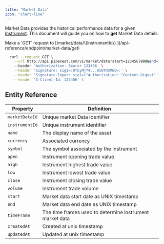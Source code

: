 ```yaml
---
title: "Market Data"
icon: "chart-line"
---
```


Market Data provides the historical performance data for a given [Instrument](/guides/instruments).
This document will guide you on how to **get** Market Data details.

<Tip>
  Make a `GET` request to [/market/data/\{instrumentId\}
  ](/api-reference/endpoint/market-data/get)
</Tip>

```bash
  curl --request GET \
    --url http://api.pipevest.com/v1/market/data?start=1234567890&end=1234567890&timeFrame=1d\
    --header 'Authorization: Bearer 123456' \
    --header 'Signature: sig1=:OTEyMjY4...A5NTNDMEQ=:' \
    --header 'Signature-Input: sig1=("Authorization" "Content-Digest" "Content-Length" "Content-Type" "X-Client-Id" "X-Idempotency-Key" "@method" "@target-uri" "@path" "@query");keyid="staging-pipevest-ed25519";created=1732893484;expires=1732893584' \
    --header 'X-Client-Id: 123456' \
```

## Entity Reference

| Property       | Definition                                               |
| -------------- | -------------------------------------------------------- |
| `marketDataId` | Unique market Data identifier                            |
| `instrumentId` | Unique instrument identifier                             |
| `name`         | The display name of the asset                            |
| `currency`     | Associated currency                                      |
| `symbol`       | The symbol associated by the instrument                  |
| `open`         | Instrument opening trade value                           |
| `high`         | Instrument highest trade value                           |
| `low`          | Instrument lowest trade value                            |
| `close`        | Instrument closing trade value                           |
| `volume`       | Instrument trade volume                                  |
| `start`        | Market data start date as UNIX timestamp                 |
| `end`          | Market data end date as UNIX timestamp                   |
| `timeFrame`    | The time frames used to determine instrument market data |
| `createdAt`    | Created at unix timestamp                                |
| `updatedAt`    | Updated at unix timestamp                                |
